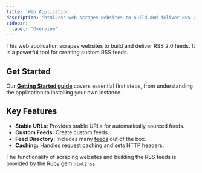 ```yaml
---
title: 'Web Application'
description: 'html2rss-web scrapes websites to build and deliver RSS 2.0 feeds. It is a powerful tool for creating custom RSS feeds.'
sidebar:
  label: 'Overview'
---
```



This web application scrapes websites to build and deliver RSS 2.0 feeds. It is a powerful tool for creating custom RSS feeds.

## Get Started

Our **[Getting Started guide](/web-application/getting-started)** covers essential first steps, from understanding the application to installing your own instance.

## Key Features

- **Stable URLs:** Provides stable URLs for automatically sourced feeds.
- **Custom Feeds:** Create custom feeds.
- **Feed Directory:** Includes many [feeds](https://github.com/html2rss/html2rss-configs) out of the box.
- **Caching:** Handles request caching and sets HTTP headers.

The functionality of scraping websites and building the RSS feeds is provided by the Ruby gem [`html2rss`](https://github.com/html2rss/html2rss).
